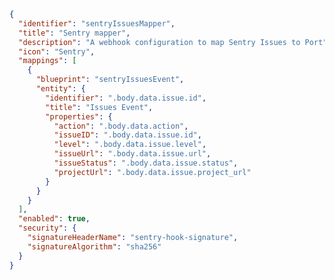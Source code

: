 ```json showLineNumbers
{
  "identifier": "sentryIssuesMapper",
  "title": "Sentry mapper",
  "description": "A webhook configuration to map Sentry Issues to Port",
  "icon": "Sentry",
  "mappings": [
    {
      "blueprint": "sentryIssuesEvent",
      "entity": {
        "identifier": ".body.data.issue.id",
        "title": "Issues Event",
        "properties": {
          "action": ".body.data.action",
          "issueID": ".body.data.issue.id",
          "level": ".body.data.issue.level",
          "issueUrl": ".body.data.issue.url",
          "issueStatus": ".body.data.issue.status",
          "projectUrl": ".body.data.issue.project_url"
        }
      }
    }
  ],
  "enabled": true,
  "security": {
    "signatureHeaderName": "sentry-hook-signature",
    "signatureAlgorithm": "sha256"
  }
}
```
